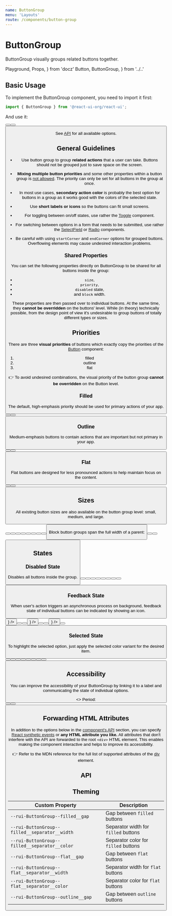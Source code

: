 ```yaml
---
name: ButtonGroup
menu: 'Layouts'
route: /components/button-group
---
```


# ButtonGroup

ButtonGroup visually groups related buttons together.

  Playground,
  Props,
} from 'docz'
  Button,
  ButtonGroup,
} from '../..'

## Basic Usage

To implement the ButtonGroup component, you need to import it first:

```js
import { ButtonGroup } from '@react-ui-org/react-ui';
```

And use it:

<Playground>
  <ButtonGroup>
    <Button label="Week" />
    <Button label="Month" />
    <Button label="Year" />
  </ButtonGroup>
</Playground>

See [API](#api) for all available options.

## General Guidelines

- Use button group to group **related actions** that a user can take. Buttons
  should not be grouped just to save space on the screen.

- **Mixing multiple button priorities** and some other properties within a
  button group is [not allowed](#shared-properties). The priority can only be
  set for all buttons in the group at once.

- In most use cases, **secondary action color** is probably the best option for
  buttons in a group as it works good with the colors of the selected state.

- Use **short labels or icons** so the buttons can fit small screens.

- For toggling between on/off states, use rather the
  [Toggle](/components/toggle) component.

- For switching between options in a form that needs to be submitted, use rather
  the [SelectField](/components/select-field) or
  [Radio](/components/radio) components.

- Be careful with using `startCorner` and `endCorner` options for grouped
  buttons. Overflowing elements may cause undesired interaction problems.

### Shared Properties

You can set the following properties directly on ButtonGroup to be shared for
all buttons inside the group:

- `size`,
- `priority`,
- `disabled` state,
- and `block` width.

These properties are then passed over to individual buttons. At the same time,
they **cannot be overridden** on the buttons' level. While (in theory)
technically possible, from the design point of view it's undesirable to group
buttons of totally different types or sizes.

## Priorities

There are three **visual priorities** of buttons which exactly copy the
priorities of the [Button](/components/button) component:

1. filled
2. outline
3. flat

👉 To avoid undesired combinations, the visual priority of the button group
**cannot be overridden** on the Button level.

### Filled

The default, high-emphasis priority should be used for primary actions of your
app.

<Playground>
  <ButtonGroup>
    <Button color="secondary" label="Week" />
    <Button color="secondary" label="Month" />
    <Button color="secondary" label="Year" />
  </ButtonGroup>
</Playground>

### Outline

Medium-emphasis buttons to contain actions that are important but not primary
in your app.

<Playground>
  <ButtonGroup priority="outline">
    <Button color="secondary" label="Week" />
    <Button color="secondary" label="Month" />
    <Button color="secondary" label="Year" />
  </ButtonGroup>
</Playground>

### Flat

Flat buttons are designed for less pronounced actions to help maintain focus on
the content.

<Playground>
  <ButtonGroup priority="flat">
    <Button color="secondary" label="Week" />
    <Button color="secondary" label="Month" />
    <Button color="secondary" label="Year" />
  </ButtonGroup>
</Playground>

## Sizes

All existing button sizes are also available on the button group level: small,
medium, and large.

<Playground>
  <ButtonGroup size="small">
    <Button color="secondary" label="Week" />
    <Button color="secondary" label="Month" />
    <Button color="secondary" label="Year" />
  </ButtonGroup>
  <ButtonGroup>
    <Button color="secondary" label="Week" />
    <Button color="secondary" label="Month" />
    <Button color="secondary" label="Year" />
  </ButtonGroup>
  <ButtonGroup size="large">
    <Button color="secondary" label="Week" />
    <Button color="secondary" label="Month" />
    <Button color="secondary" label="Year" />
  </ButtonGroup>
</Playground>

Block button groups span the full width of a parent:

<Playground>
  <ButtonGroup block>
    <Button color="secondary" label="Week" />
    <Button color="secondary" label="Month" />
    <Button color="secondary" label="Year" />
  </ButtonGroup>
</Playground>

## States

### Disabled State

Disables all buttons inside the group.

<Playground>
  <ButtonGroup disabled>
    <Button color="secondary" label="Week" />
    <Button color="secondary" label="Month" />
    <Button color="secondary" label="Year" />
  </ButtonGroup>
  <ButtonGroup priority="outline" disabled>
    <Button color="secondary" label="Week" />
    <Button color="secondary" label="Month" />
    <Button color="secondary" label="Year" />
  </ButtonGroup>
  <ButtonGroup priority="flat" disabled>
    <Button color="secondary" label="Week" />
    <Button color="secondary" label="Month" />
    <Button color="secondary" label="Year" />
  </ButtonGroup>
</Playground>

### Feedback State

When user's action triggers an asynchronous process on background, feedback
state of individual buttons can be indicated by showing an icon.

<Playground>
  <ButtonGroup>
    <Button color="success" label="Week" feedbackIcon={<Icon icon="success" />} />
    <Button color="secondary" label="Month" />
    <Button color="secondary" label="Year" />
  </ButtonGroup>
  <ButtonGroup priority="outline">
    <Button color="success" label="Week" feedbackIcon={<Icon icon="success" />} />
    <Button color="secondary" label="Month" />
    <Button color="secondary" label="Year" />
  </ButtonGroup>
  <ButtonGroup priority="flat">
    <Button color="success" label="Week" feedbackIcon={<Icon icon="success" />} />
    <Button color="secondary" label="Month" />
    <Button color="secondary" label="Year" />
  </ButtonGroup>
</Playground>

### Selected State

To highlight the selected option, just apply the selected color variant for
the desired item.

<Playground>
  <ButtonGroup>
    <Button color="selected" label="Week" />
    <Button color="secondary" label="Month" />
    <Button color="secondary" label="Year" />
  </ButtonGroup>
  <ButtonGroup priority="outline">
    <Button color="selected" label="Week" />
    <Button color="secondary" label="Month" />
    <Button color="secondary" label="Year" />
  </ButtonGroup>
  <ButtonGroup priority="flat">
    <Button color="selected" label="Week" />
    <Button color="secondary" label="Month" />
    <Button color="secondary" label="Year" />
  </ButtonGroup>
</Playground>

## Accessibility

You can improve the accessibility of your ButtonGroup by linking it to a label
and communicating the state of individual options.

<Playground>
  <>
    <span id="period-label">Period:</span>
    <ButtonGroup aria-labelledby="period-label">
      <Button color="selected" label="Week" aria-pressed />
      <Button color="secondary" label="Month" aria-pressed={false} />
      <Button color="secondary" label="Year" aria-pressed={false} />
    </ButtonGroup>
  </>
</Playground>

## Forwarding HTML Attributes

In addition to the options below in the [component's API](#api) section, you
can specify [React synthetic events] or **any HTML attribute you like.** All
attributes that don't interfere with the API are forwarded to the root `<div>`
HTML element. This enables making the component interactive and helps to improve
its accessibility.

👉 Refer to the MDN reference for the full list of supported attributes of the
[div] element.

## API

<Props table of={ButtonGroup} />

## Theming

| Custom Property                                                    | Description                                    |
|--------------------------------------------------------------------|------------------------------------------------|
| `--rui-ButtonGroup--filled__gap`                                   | Gap between `filled` buttons                   |
| `--rui-ButtonGroup--filled__separator__width`                      | Separator width for `filled` buttons           |
| `--rui-ButtonGroup--filled__separator__color`                      | Separator color for `filled` buttons           |
| `--rui-ButtonGroup--flat__gap`                                     | Gap between `flat` buttons                     |
| `--rui-ButtonGroup--flat__separator__width`                        | Separator width for `flat` buttons             |
| `--rui-ButtonGroup--flat__separator__color`                        | Separator color for `flat` buttons             |
| `--rui-ButtonGroup--outline__gap`                                  | Gap between `outline` buttons                  |

[React synthetic events]: https://reactjs.org/docs/events.html
[div]: https://developer.mozilla.org/en-US/docs/Web/HTML/Element/div#attributes
